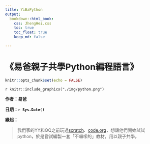 ```yaml
---
title: YiBaPython
output:
  bookdown::html_book:
    css: JhengHei.css
    toc: true
    toc_float: true
    keep_md: false

---
```


# **《易爸親子共學Python編程語言》** {-}

```r
knitr::opts_chunk$set(echo = FALSE)
```


<!-- ```{r logo, message = FALSE, warning = FALSE, error = FALSE, out.width = "100%"}
knitr::include_graphics(path = "./python.png")
``` -->

<!-- ![](./python.png) -->
 
`r knitr::include_graphics("./img/python.png")`


**作者：易爸**
  
**日期：`r Sys.Date()`**

**緣起：**

> 我們家的YY和QQ之前玩過[scratch](https://scratch.mit.edu/)、[code.org](https://code.org/)，想讓他們開始試試python，於是嘗試編製一套「不囉嗦的」教材，用以親子共學。


\  
  
  
  
\  

